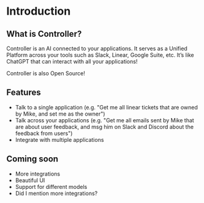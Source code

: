 # Introduction

## What is Controller?

Controller is an AI connected to your applications. It serves as a Unified Platform across your tools such as Slack, Linear, Google Suite, etc. It’s like ChatGPT that can interact with all your applications!

Controller is also Open Source!

## Features

- Talk to a single application (e.g. "Get me all linear tickets that are owned by Mike, and set me as the owner")
- Talk across your applications (e.g. "Get me all emails sent by Mike that are about user feedback, and
  msg him on Slack and Discord about the feedback from users")
- Integrate with multiple applications

## Coming soon

- More integrations
- Beautiful UI
- Support for different models
- Did I mention more integrations?
